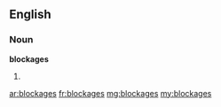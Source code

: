 ==English==

===Noun===
'''blockages'''

# {{plural of|blockage}}

[[ar:blockages]]
[[fr:blockages]]
[[mg:blockages]]
[[my:blockages]]